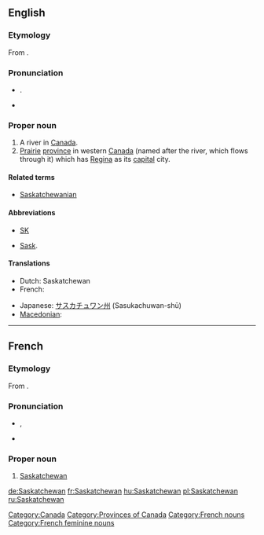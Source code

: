 {{wikipedia}}
==English==

===Etymology===
From {{etyl|cr}} {{term||kisiskāciwani-sīpiy|swift-flowing river}}.

===Pronunciation===
* {{a|UK}} {{IPA|/ˈsæsˌkætʃ.ə.wən/}}. {{SAMPA|/"s{s%k{tS.@.w@n/}}
* {{audio|en-ca-Saskatchewan.ogg|Audio (CA)}}

===Proper noun===
{{en-proper-noun}}

# A river in [[Canada]].
# [[prairie|Prairie]] [[province]] in western [[Canada]] (named after the river, which flows through it) which has [[Regina]] as its [[capital]] city.

====Related terms====
* [[Saskatchewanian]]

====Abbreviations====
* [[SK]]
* {{qualifier|archaic}} [[Sask]].

====Translations====
{{trans-top|Province in western Canada}}
* Dutch: Saskatchewan
* French: {{t+|fr|Saskatchewan|f}}
{{trans-mid}}
* Japanese: [[サスカチュワン州]] (Sasukachuwan-shū)
* [[Macedonian]]: {{t|mk|Саскачеван|m|tr=Saskáčevan|sc=Cyrl}}
{{trans-bottom}}

[[Category:Canada]]
[[Category:Provinces of Canada]]

----

==French==

===Etymology===
From {{etyl|cr|fr}} {{term||kisiskāciwani-sīpiy|swift-flowing river}}.

===Pronunciation===
* {{IPA|/sas.kat.ʃe.wan/|lang=fr}}, {{X-SAMPA|/sas.kat.Se.wan/}}
* {{rhymes|an|lang=fr}}

===Proper noun===
{{infl|fr|proper noun|g=f}}

# [[#English|Saskatchewan]]

[[Category:French nouns]]
[[Category:French feminine nouns]]

[[de:Saskatchewan]]
[[fr:Saskatchewan]]
[[hu:Saskatchewan]]
[[pl:Saskatchewan]]
[[ru:Saskatchewan]]